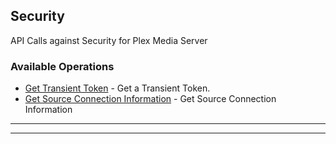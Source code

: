 
## Security
API Calls against Security for Plex Media Server


### Available Operations

* [Get Transient Token](/python/security/get_transient_token) - Get a Transient Token.
* [Get Source Connection Information](/python/security/get_source_connection_information) - Get Source Connection Information

---
<GetTransientToken />

---
<GetSourceConnectionInformation />

